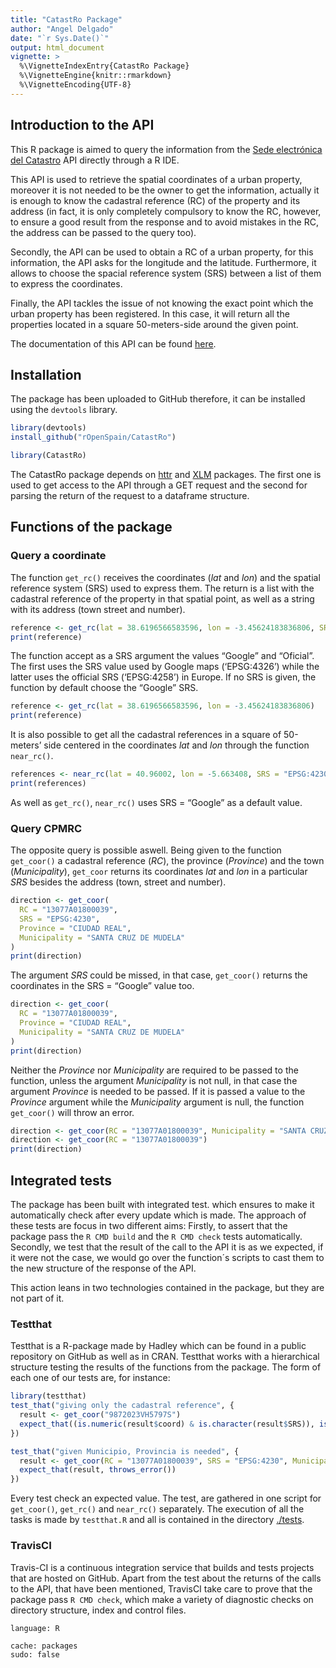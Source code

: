 ```yaml
---
title: "CatastRo Package"
author: "Angel Delgado"
date: "`r Sys.Date()`"
output: html_document
vignette: >
  %\VignetteIndexEntry{CatastRo Package}
  %\VignetteEngine{knitr::rmarkdown}
  %\VignetteEncoding{UTF-8}
---
```


## Introduction to the API

This R package is aimed to query the information from the [Sede electrónica del
Catastro](http://ovc.catastro.meh.es/ovcservweb/OVCSWLocalizacionRC/OVCCoordenadas.asmx)
API directly through a R IDE.

This API is used to retrieve the spatial coordinates of a urban property,
moreover it is not needed to be the owner to get the information, actually it is
enough to know the cadastral reference (RC) of the property and its address (in
fact, it is only completely compulsory to know the RC, however, to ensure a good
result from the response and to avoid mistakes in the RC, the address can be
passed to the query too).

Secondly, the API can be used to obtain a RC of a urban property, for this
information, the API asks for the longitude and the latitude. Furthermore, it
allows to choose the spacial reference system (SRS) between a list of them to
express the coordinates.

Finally, the API tackles the issue of not knowing the exact point which the
urban property has been registered. In this case, it will return all the
properties located in a square 50-meters-side around the given point.

The documentation of this API can be found
[here](https://www.catastro.meh.es/ayuda/lang/castellano/servicios_web.htm).

## Installation

The package has been uploaded to GitHub therefore, it can be installed using the
`devtools` library.

```r
library(devtools)
install_github("rOpenSpain/CatastRo")
```

```r
library(CatastRo)
```

The CatastRo package depends on [httr](https://github.com/r-lib/httr) and
[XLM](https://github.com/omegahat/XML) packages. The first one is used to get
access to the API through a GET request and the second for parsing the return of
the request to a dataframe structure.

## Functions of the package

### Query a coordinate

The function `get_rc()` receives the coordinates (*lat* and *lon*) and the
spatial reference system (SRS) used to express them. The return is a list with
the cadastral reference of the property in that spatial point, as well as a
string with its address (town street and number).

```r
reference <- get_rc(lat = 38.6196566583596, lon = -3.45624183836806, SRS = "EPSG:4230")
print(reference)
```

The function accept as a SRS argument the values "Google" and "Oficial". The
first uses the SRS value used by Google maps ('EPSG:4326') while the latter uses
the official SRS ('EPSG:4258') in Europe. If no SRS is given, the function by
default choose the "Google" SRS.

```r
reference <- get_rc(lat = 38.6196566583596, lon = -3.45624183836806)
print(reference)
```

It is also possible to get all the cadastral references in a square of
50-meters' side centered in the coordinates *lat* and *lon* through the function
`near_rc()`.

```r
references <- near_rc(lat = 40.96002, lon = -5.663408, SRS = "EPSG:4230")
print(references)
```

As well as `get_rc()`, `near_rc()` uses SRS = "Google" as a default value.

### Query CPMRC

The opposite query is possible aswell. Being given to the function `get_coor()`
a cadastral reference (*RC*), the province (*Province*) and the town
(*Municipality*), `get_coor` returns its coordinates *lat* and *lon* in a
particular *SRS* besides the address (town, street and number).

```r
direction <- get_coor(
  RC = "13077A01800039",
  SRS = "EPSG:4230",
  Province = "CIUDAD REAL",
  Municipality = "SANTA CRUZ DE MUDELA"
)
print(direction)
```

The argument *SRS* could be missed, in that case, `get_coor()` returns the
coordinates in the SRS = "Google" value too.

```r
direction <- get_coor(
  RC = "13077A01800039",
  Province = "CIUDAD REAL",
  Municipality = "SANTA CRUZ DE MUDELA"
)
print(direction)
```

Neither the *Province* nor *Municipality* are required to be passed to the
function, unless the argument *Municipality* is not null, in that case the
argument *Province* is needed to be passed. If it is passed a value to the
*Province* argument while the *Municipality* argument is null, the function
`get_coor()` will throw an error.

```r
direction <- get_coor(RC = "13077A01800039", Municipality = "SANTA CRUZ DE MUDELA")
direction <- get_coor(RC = "13077A01800039")
print(direction)
```

## Integrated tests

The package has been built with integrated test. which ensures to make it
automatically check after every update which is made. The approach of these
tests are focus in two different aims: Firstly, to assert that the package pass
the `R CMD build` and the `R CMD check` tests automatically. Secondly, we test
that the result of the call to the API it is as we expected, if it were not the
case, we would go over the function´s scripts to cast them to the new structure
of the response of the API.

This action leans in two technologies contained in the package, but they are not
part of it.

### Testthat

Testthat is a R-package made by Hadley which can be found in a public repository
on GitHub as well as in CRAN. Testthat works with a hierarchical structure
testing the results of the functions from the package. The form of each one of
our tests are, for instance:

```r
library(testthat)
test_that("giving only the cadastral reference", {
  result <- get_coor("9872023VH5797S")
  expect_that((is.numeric(result$coord) & is.character(result$SRS)), is_true())
})

test_that("given Municipio, Provincia is needed", {
  result <- get_coor(RC = "13077A01800039", SRS = "EPSG:4230", Municipality = "SANTA CRUZ DE MUDELA")
  expect_that(result, throws_error())
})
```

Every test check an expected value. The test, are gathered in one script for
`get_coor()`, `get_rc()` and `near_rc()` separately. The execution of all the
tasks is made by `testthat.R` and all is contained in the directory
[./tests](https://github.com/rOpenSpain/CatastRo/tree/master/tests).

### TravisCI

Travis-CI is a continuous integration service that builds and tests projects
that are hosted on GitHub. Apart from the test about the returns of the calls to
the API, that have been mentioned, TravisCI take care to prove that the package
pass `R CMD check`, which make a variety of diagnostic checks on directory
structure, index and control files.

    language: R

    cache: packages
    sudo: false
